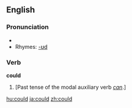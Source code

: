 ==English==

{{rank|what|do|has|62|could|our|than|some}}

===Pronunciation===
* {{IPA|/kʊd/}}
* Rhymes: [[Rhymes:English:-ʊd|-ʊd]]

===Verb ===
'''could'''
#[Past tense of the modal auxiliary verb ''[[can#Etymology 1|can]]''.]

[[hu:could]]
[[ja:could]]
[[zh:could]]